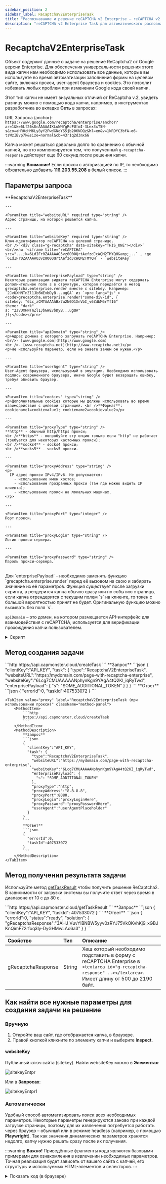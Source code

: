 ---
sidebar_position: 2
sidebar_label: ReCaptchaV2EnterpriseTask
title: "Распознавание и решение reCAPTCHA v2 Enterprise — reCAPTCHA v2 Enterprise Task | API"
description: "reCAPTCHA v2 Enterprise Task для автоматического распознавания и решения (обхода) reCAPTCHA v2 Enterprise через API Capmonster Cloud. Подробное описание метода в документации Capmonster Cloud Docs"
---



# RecaptchaV2EnterpriseTask

<PriceBlockWrap>
  <PriceBlock  captchaId="rc2e"/>
  <PriceBlock  captchaId="rc2e-spotify-yahoo"/>
</PriceBlockWrap>

Объект содержит данные о задаче на решение ReCaptcha2 от Google версии Enterprise. Для обеспечения универсальности решения этого вида капчи нам необходимо использовать все данные, которые вы используете во время автоматизации заполнения формы на целевом сайте, включая прокси, user-agent браузера и cookies. Это позволит избежать любых проблем при изменении Google кода своей капчи.

Этот тип капчи не имеет визуальных отличий от ReCaptcha v.2, увидеть разницу можно с помощью кода капчи, например, в инструментах разработчика во вкладке **Сеть** в запросах: 

URL Запроса (anchor): `https://www.google.com/recaptcha/enterprise/anchor?ar=1&k=6Lf26sUnAAAAAIKLuWNYgRsFUfmI-3Lex3xT5N-s&co=aHR0cHM6Ly8yY2FwdGNoYS5jb206NDQz&hl=en&v=1kRDYC3bfA-o6-tsWzIBvp7k&size=normal&cb=43r1q2d3mx66`

Капча может решаться довольно долго по сравнению с обычной капчей, но это компенсируется тем, что полученный `g-recaptcha-response` действует еще 60 секунд после решения капчи.

<BlogLink url="https://capmonster.cloud/ru/blog/re-1/recaptcha-enterprise-how-to-solve-complete-guide"/>

:::warning **Внимание!**
Если прокси с авторизацией по IP, то необходимо обязательно добавить **116.203.55.208** в белый список.
:::

## Параметры запроса
  
  <TabItem value="proxy" label="RecaptchaV2EnterpriseTask (при использовании прокси)" className="bordered-panel">
    <ParamItem title="type" required type="string" />
    **RecaptchaV2EnterpriseTask**

    ---

    <ParamItem title="websiteURL" required type="string" />
    Адрес страницы, на которой решается капча.

    ---

    <ParamItem title="websiteKey" required type="string" />
    Ключ-идентификатор reCAPTCHA на целевой странице.
	<br />`<div class="g-recaptcha" data-sitekey="THIS_ONE"></div>`
	<br/>или `<iframe title="reCAPTCHA" src="...;k=6LdIFr0ZAAAAAO3vz0O0OQrtAefzdJcWQM2TMYQH&amp;...` , где `6LdIFr0ZAAAAAO3vz0O0OQrtAefzdJcWQM2TMYQH` - `websiteKey`

    ---

    <ParamItem title="enterprisePayload" type="string" />
    Некоторые реализации виджета reCAPTCHA Enterprise могут содержать дополнительное поле s в структуре, которая передаётся в метод grecaptcha.enterprise.render вместе с sitekey. Например: `2JvUXHNTnZl1Jb6WEvbDyB...ugQA` из `<pre lang="js" ><code>grecaptcha.enterprise.render("some-div-id", {
	sitekey: "6Lc_aCMTAAAAABx7u2N0D1XnVbI_v6ZdbM6rYf16" 
	theme: "dark" 
	s: "2JvUXHNTnZl1Jb6WEvbDyB...ugQA" 
	});</code></pre>`

    ---

    <ParamItem title="apiDomain" type="string" />
    <p>Адрес домена с которого загружать reCAPTCHA Enterprise. Например: 
	<br/>- [www.google.com](http://www.google.com) 
	<br />- [www.recaptcha.net](http://www.recaptcha.net)</p>
	<p>Не используйте параметр, если не знаете зачем он нужен.</p>

    ---

    <ParamItem title="userAgent" type="string" />
    User-Agent браузера, используемый в эмуляции. Необходимо использовать подпись современного браузера, иначе Google будет возвращать ошибку, требуя обновить браузер.

    ---

    <ParamItem title="cookies" type="string" />
    <p>Дополнительные cookies которые мы должны использовать во время взаимодействия с целевой страницей. <br />**Формат**: cookiename1=cookievalue1; cookiename2=cookievalue2</p>

    ---

    <ParamItem title="proxyType" type="string" />
    **http** - обычный http/https прокси;
	<br />**https** - попробуйте эту опцию только если "http" не работает (требуется для некоторых кастомных прокси);
	<br />**socks4** - socks4 прокси;
	<br />**socks5** - socks5 прокси.

    ---

    <ParamItem title="proxyAddress" type="string" />
    <p>
      IP адрес прокси IPv4/IPv6. Не допускается:
		- использование имен хостов;
		- использование прозрачных прокси (там где можно видеть IP клиента);
		- использование прокси на локальных машинах.
    </p>

    ---

    <ParamItem title="proxyPort" type="integer" />
    Порт прокси.

    ---

    <ParamItem title="proxyLogin" type="string" />
    Логин прокси-сервера.

    ---

    <ParamItem title="proxyPassword" type="string" />
    Пароль прокси-сервера.

  </TabItem>  

<br />
Для `enterprisePayload` - необходимо заменять функцию `grecaptcha.enterprise.render` перед её вызовом на свою и забирать значение из её параметров. Функция существует после загрузки скрипта, а рендерится капча обычно сразу или по событию страницы, если капча отрендерится с текущим полем `s` на клиенте, то токен с большой вероятностью принят не будет. Оригинальную функцию можно вызывать без поля `s`.

`apiDomain` – это домен, на котором размещается API-интерфейс для взаимодействия с reCAPTCHA, используется для верификации прохождения капчи пользователем.

<details>
    <summary>Скрипт</summary>

```js
var __test_grc = undefined;

var __test_enterprise = undefined;

var __test_render = undefined;

var __test_render_widget = undefined;

var __test_render_args = undefined; // здесь будет лежать объект, с которым вызывается render.

var __test_handler = {
  get: function(target, name, receiver) {
    if (name == 'enterprise') {
      return __test_enterprise ? __test_enterprise : (__test_enterprise = new Proxy(target[name], __test_handler));
    } else if (name == 'render') {
      __test_render = target[name];
      return (function(a, b) {
        __test_render_args = b;
        __test_render_widget = a;
        return __test_render(a, {sitekey: b.sitekey}); });
    } else {
      return target[name];
    }
  }
};

Object.defineProperty(window, 'grecaptcha', {
  enumerable: true,
  configurable: false,
  get: function() {
    return __test_grc;
  },
  set: function(value) {
    __test_grc = new Proxy(value, __test_handler);
  }
});
```
</details>

## Метод создания задачи

<Tabs className="full-width-tabs filled-tabs request-tabs" groupId="captcha-type">
	<TabItem value="proxyless" label="RecaptchaV2EnterpriseTask (без прокси)" default className="method-panel">
		<MethodItem>
			```http
			https://api.capmonster.cloud/createTask
			```
		</MethodItem>
		<MethodDescription>
			**Запрос**
			```json
			{
			  "clientKey":"API_KEY",
			  "task": {
				"type":"RecaptchaV2EnterpriseTask",
				"websiteURL":"https://mydomain.com/page-with-recaptcha-enterprise",
				"websiteKey":"6Lcg7CMUAAAAANphynKgn9YAgA4tQ2KI_iqRyTwd",
				"enterprisePayload": {
				  "s": "SOME_ADDITIONAL_TOKEN"
				}
			  }
			}
			```
			**Ответ**
			```json
			{
			  "errorId":0,
			  "taskId":407533072
			}
			```
		</MethodDescription>
	</TabItem>

	<TabItem value="proxy" label="RecaptchaV2EnterpriseTask (при использовании прокси)" className="method-panel">
		<MethodItem>
			```http
			https://api.capmonster.cloud/createTask
			```
		</MethodItem>
		<MethodDescription>
			**Запрос**
			```json
			{
			  "clientKey":"API_KEY",
			  "task": {
				"type":"RecaptchaV2EnterpriseTask",
				"websiteURL":"https://mydomain.com/page-with-recaptcha-enterprise",
				"websiteKey":"6Lcg7CMUAAAAANphynKgn9YAgA4tQ2KI_iqRyTwd",
				"enterprisePayload": {
				  "s": "SOME_ADDITIONAL_TOKEN"
				},
				"proxyType":"http",
				"proxyAddress":"8.8.8.8",
				"proxyPort":8080,
				"proxyLogin":"proxyLoginHere",
				"proxyPassword":"proxyPasswordHere",
				"userAgent":"userAgentPlaceholder"
			  }
			}
			```
			**Ответ**
			```json
			{
			  "errorId":0,
			  "taskId":407533072
			}
			```
		</MethodDescription>
	</TabItem> 
</Tabs>


## Метод получения результата задачи
Используйте метод [getTaskResult](../api/methods/get-task-result.md) чтобы получить решение ReCaptcha2. В зависимости от загрузки системы вы получите ответ через время в диапазоне от 10 с до 80 с.

<TabItem value="proxyless" label="RecaptchaV2EnterpriseTask (без прокси)" default className="method-panel-full">
	<MethodItem>
		```http
		https://api.capmonster.cloud/getTaskResult
		```
	</MethodItem>
	<MethodDescription>
		**Запрос**
		```json
		{
		  "clientKey":"API_KEY",
		  "taskId": 407533072
		}
		```
		**Ответ**
		```json
		{
		  "errorId":0,
		  "status":"ready",
		  "solution": {
			"gRecaptchaResponse":"3AHJ_VuvYIBNBW5yyv0zRYJ75VkOKvhKj9_xGBJKnQimF72rfoq3Iy-DyGHMwLAo6a3"
		  }
		}
		```
	</MethodDescription>
</TabItem>

<br />

|**Свойство**|**Тип**|**Описание**|
| :- | :- | :- |
|gRecaptchaResponse|String|Хеш который необходимо подставить в форму с reCAPTCHA Enterprise в `<textarea id="g-recaptcha-response" ..></textarea>`. Имеет длину от 500 до 2190 байт.|

## Как найти все нужные параметры для создания задачи на решение

### Вручную

1. Откройте ваш сайт, где отображается капча, в браузере.
2. Правой кнопкой кликните по элементу капчи и выберите **Inspect**.

#### websiteKey

Публичный ключ сайта (sitekey). Найти websiteKey можно в **Элементах**:

![sitekeyEntpr](images\recaptcha-enterprise\sitekey-elements-entpr.png)

Или в **Запросах**:

![sitekeyEntpr1](images\recaptcha-enterprise\sitekey-network-entpr.png)

### Автоматически

Удобный способ автоматизировать поиск всех необходимых параметров.
Некоторые параметры генерируются заново при каждой загрузке страницы, поэтому для их извлечения потребуется работать через браузер – обычный или в режиме headless (например, с помощью **Playwright**).
Так как значения динамических параметров хранятся недолго, капчу нужно решать сразу после их получения.

:::warning **Важно!**
Приведённые фрагменты кода являются базовыми примерами для ознакомления в извлечении необходимых параметров. Точная реализация будет зависеть от вашего сайта с капчей, его структуры и используемых HTML-элементов и селекторов.
:::

<Tabs className="full-width-tabs filled-tabs request-tabs">
  <TabItem value="js" label="JavaScript" default className="method-panel">
    <details>
      <summary>Показать код (в браузере)</summary>

      ```js
      (() => {
        const payload = {};
        let sitekey = null;

        document.querySelectorAll('.g-recaptcha').forEach(div => {
          if (div.dataset.sitekey) sitekey = div.dataset.sitekey;

          for (const [key, value] of Object.entries(div.dataset)) {
            if (key !== 'sitekey') {
              payload[key] = value;
            }
          }
        });

        const scriptTags = Array.from(document.querySelectorAll("script:not([src])"));
        const regex = /grecaptcha\.enterprise\.render\([^,]+,\s*\{(.*?)\}/s;

        scriptTags.forEach(tag => {
          const match = regex.exec(tag.textContent);
          if (match) {
            const obj = match[1];
            const paramRegex = /(\w+)\s*:\s*['"]([^'"]+)['"]/g;
            let p;
            while ((p = paramRegex.exec(obj)) !== null) {
              const key = p[1];
              const val = p[2];
              if (key === "sitekey") sitekey = val;
              else payload[key] = val;
            }
          }
        });

        console.log("sitekey:", sitekey);
        console.log("enterprisePayload:", payload);
      })();
      ```
    </details>

    <details>
      <summary>Показать код (Node.js)</summary>

      ```js
      import { chromium } from 'playwright';

      (async () => {
        const browser = await chromium.launch({ headless: false });
        const context = await browser.newContext();
        const page = await context.newPage();

        let sitekey = null;
        const enterprisePayload = {};

        const targetUrl = 'https://example.com';
        await page.goto(targetUrl, { timeout: 60000 });
        await page.waitForTimeout(3000);

        const recaptchaDivs = await page.$$('.g-recaptcha');
        for (const div of recaptchaDivs) {
          const attrs = ['data-sitekey', 'data-s', 'data-cdata', 'data-type', 'data-context'];
          for (const attr of attrs) {
            const val = await div.getAttribute(attr);
            if (val) {
              const key = attr.replace('data-', '');
              if (key === 'sitekey') {
                sitekey = val;
              } else {
                enterprisePayload[key] = val;
              }
            }
          }
        }

        const inlineScripts = await page.$$eval("script:not([src])", (scripts) =>
          scripts.map((s) => s.textContent)
        );

        const pattern = /grecaptcha\.enterprise\.render\([^,]+,\s*\{(.*?)\}/s;

        for (const script of inlineScripts) {
          const match = script.match(pattern);
          if (match) {
            const obj = match[1];
            const keyValuePattern = /(\w+)\s*:\s*['"]([^'"]+)['"]/g;
            let keyValueMatch;
            while ((keyValueMatch = keyValuePattern.exec(obj)) !== null) {
              const key = keyValueMatch[1];
              const val = keyValueMatch[2];
              if (key === 'sitekey') {
                sitekey = val;
              } else {
                enterprisePayload[key] = val;
              }
            }
            break;
          }
        }

        console.log(`sitekey: ${sitekey}`);
        console.log("enterprisePayload:");
        for (const [key, value] of Object.entries(enterprisePayload)) {
          console.log(`  ${key}: ${value}`);
        }

        await browser.close();
      })();
      ```
    </details>
  </TabItem>

  <TabItem value="python" label="Python" className="method-panel">
    <details>
      <summary>Показать код</summary>

      ```python
      import asyncio
      import re
      from playwright.async_api import async_playwright

      async def extract_recaptcha_v2_enterprise(url):
          async with async_playwright() as p:
              browser = await p.chromium.launch(headless=False)
              context = await browser.new_context()
              page = await context.new_page()

              sitekey = None
              enterprise_payload = {}

              await page.goto(url, timeout=60000)
              await page.wait_for_timeout(3000)

              recaptcha_divs = await page.query_selector_all(".g-recaptcha")
              for div in recaptcha_divs:
                  attrs = ["data-sitekey", "data-s", "data-cdata", "data-type", "data-context"]
                  for attr in attrs:
                      val = await div.get_attribute(attr)
                      if val:
                          key = attr.replace("data-", "")
                          if key == "sitekey":
                              sitekey = val
                          else:
                              enterprise_payload[key] = val

              inline_scripts = await page.locator("script:not([src])").all_text_contents()
              pattern = re.compile(r"grecaptcha\.enterprise\.render\([^,]+,\s*\{(.*?)\}", re.DOTALL)

              for script in inline_scripts:
                  match = pattern.search(script)
                  if match:
                      obj = match.group(1)
                      for pair in re.finditer(r"(\w+)\s*:\s*['\"]([^'\"]+)['\"]", obj):
                          key = pair.group(1)
                          val = pair.group(2)
                          if key == "sitekey":
                              sitekey = val
                          else:
                              enterprise_payload[key] = val
                      break

              await browser.close()

              print(f"sitekey: {sitekey}")
              print("enterprisePayload:")
              for k, v in enterprise_payload.items():
                  print(f"  {k}: {v}")

      asyncio.run(extract_recaptcha_v2_enterprise("https://example.com"))
      ```
    </details>
  </TabItem>

  <TabItem value="csharp" label="C#" className="method-panel">
    <details>
      <summary>Показать код</summary>

      ```csharp
      using System;
      using System.Text.RegularExpressions;
      using System.Threading.Tasks;
      using Microsoft.Playwright;
      using System.Collections.Generic;

      class Program
      {
          public static async Task Main(string[] args)
          {
              await ExtractRecaptchaV2Enterprise("https://example.com");
          }

          public static async Task ExtractRecaptchaV2Enterprise(string url)
          {
              using var playwright = await Playwright.CreateAsync();
              var browser = await playwright.Chromium.LaunchAsync(new BrowserTypeLaunchOptions { Headless = false });
              var context = await browser.NewContextAsync();
              var page = await context.NewPageAsync();

              string sitekey = null;
              var enterprisePayload = new Dictionary<string, string>();

              await page.GotoAsync(url, new PageGotoOptions { Timeout = 60000 });
              await page.WaitForTimeoutAsync(3000);

              var recaptchaDivs = await page.QuerySelectorAllAsync(".g-recaptcha");

              foreach (var div in recaptchaDivs)
              {
                  var sitekeyAttr = await div.GetAttributeAsync("data-sitekey");
                  if (!string.IsNullOrEmpty(sitekeyAttr))
                      sitekey = sitekeyAttr;

                  var attributes = new[] { "data-s", "data-cdata", "data-type", "data-context" };
                  foreach (var attr in attributes)
                  {
                      var value = await div.GetAttributeAsync(attr);
                      if (!string.IsNullOrEmpty(value))
                      {
                          enterprisePayload[attr.Replace("data-", "")] = value;
                      }
                  }
              }

              var scripts = await page.Locator("script:not([src])").AllTextContentsAsync();
              var pattern = new Regex(@"grecaptcha\.enterprise\.render\([^,]+,\s*\{(.*?)\}", 
              RegexOptions.Singleline);

              foreach (var script in scripts)
              {
                  var match = pattern.Match(script);
                  if (match.Success)
                  {
                      var obj = match.Groups[1].Value;

                      var keyMatches = Regex.Matches(obj, @"(\w+)\s*:\s*['""]([^'""]+)['""]");
                      foreach (Match m in keyMatches)
                      {
                          var key = m.Groups[1].Value.Trim();
                          var val = m.Groups[2].Value.Trim();

                          if (key == "sitekey")
                              sitekey = val;
                          else
                              enterprisePayload[key] = val;
                      }
                      break;
                  }
              }

              Console.WriteLine($"Sitekey: {sitekey}");
              Console.WriteLine("Enterprise Payload:");
              foreach (var kv in enterprisePayload)
              {
                  Console.WriteLine($"  {kv.Key}: {kv.Value}");
              }

              await browser.CloseAsync();
          }
      }
      ```
    </details>
  </TabItem>
</Tabs>

## Используйте библиотеку SDK

<Tabs className="full-width-tabs filled-tabs request-tabs" groupId="captcha-type">

  <TabItem value="js" label="JavaScript" default className="method-panel">
    ```js
    // https://github.com/ZennoLab/capmonstercloud-client-js

    import { CapMonsterCloudClientFactory, ClientOptions, RecaptchaV2EnterpriseRequest } from '@zennolab_com/capmonstercloud-client';

    document.addEventListener('DOMContentLoaded', async () => {
      const cmcClient = CapMonsterCloudClientFactory.Create(new ClientOptions({ clientKey: '<your capmonster.cloud API key>' }));
      console.log(await cmcClient.getBalance());

      // Вариант 1: Без прокси

      const recaptchaV2EnterpriseRequest = new RecaptchaV2EnterpriseRequest({
        websiteURL: 'https://mydomain.com/page-with-recaptcha-enterprise', // URL страницы с капчей
        websiteKey: '6Lcg7CMUAAAAANphynKgn9YAgA4tQ2KI_iqRyTwd', // Замените на корректное значение
        enterprisePayload: {
          s: 'SOME_ADDITIONAL_TOKEN',
        },
      });

      //Вариант 2: С прокси (если требуется). Раскомментируйте блок ниже и заполните данные прокси

      // const recaptchaV2EnterpriseRequest = new RecaptchaV2EnterpriseRequest({
      //   websiteURL: 'https://mydomain.com/page-with-recaptcha-enterprise',
      //   websiteKey: '6Lcg7CMUAAAAANphynKgn9YAgA4tQ2KI_iqRyTwd',
      //   enterprisePayload: {
      //     s: 'SOME_ADDITIONAL_TOKEN',
      //   },
      //   proxyType: 'http',
      //   proxyAddress: '8.8.8.8',
      //   proxyPort: 8080,
      //   proxyLogin: 'proxyLoginHere',
      //   proxyPassword: 'proxyPasswordHere',
      //   userAgent: 'userAgentPlaceholder',
      // });

      console.log(await cmcClient.Solve(recaptchaV2EnterpriseRequest));
    });
    ```
    <BlogLink url="https://capmonster.cloud/ru/blog/re-1/javascript-recaptcha-v2"/>
  </TabItem>

  <TabItem value="python" label="Python" className="method-panel">
    ```python
    # https://github.com/ZennoLab/capmonstercloud-client-python

    import asyncio
    from capmonstercloudclient import CapMonsterClient, ClientOptions
    from capmonstercloudclient.requests import RecaptchaV2EnterpriseRequest

    client_options = ClientOptions(api_key="your_api_key")  # Ваш API-ключ CapMonster Cloud
    cap_monster_client = CapMonsterClient(options=client_options)

    # Вариант 1: Без прокси
    recaptcha2request = RecaptchaV2EnterpriseRequest(
        websiteUrl="https://example.com",  # URL страницы с капчей
        websiteKey="6Lf26sUnAAAAAIKLuWNYgRsFUfmI-3Lex3xT5N-s",  # Замените на корректное значение
        enterprisePayload={
            "s": "SOME_ADDITIONAL_TOKEN"
        }
    )

    # Вариант 2: С прокси (если требуется)
    # Раскомментируйте блок ниже и заполните данные прокси

    # recaptcha2request = RecaptchaV2EnterpriseRequest(
    #     websiteUrl="https://example.com",
    #     websiteKey="6Lf26sUnAAAAAIKLuWNYgRsFUfmI-3Lex3xT5N-s",
    #     enterprisePayload={
    #         "s": "SOME_ADDITIONAL_TOKEN"
    #     },
    #     proxy_type="http",
    #     proxy_address="8.8.8.8",   
    #     proxy_port=8080,           
    #     proxy_login="proxyLoginHere",
    #     proxy_password="proxyPasswordHere"
    # )

    async def solve_captcha():
        return await cap_monster_client.solve_captcha(recaptcha2request)

    responses = asyncio.run(solve_captcha())
    print(responses)
    ```
    <BlogLink url="https://capmonster.cloud/ru/blog/re-1/python-recaptcha-v2"/>
  </TabItem>

  <TabItem value="csharp" label="C#" className="method-panel">
    ```csharp
    // https://github.com/ZennoLab/capmonstercloud-client-dotnet

    using System;
    using System.Threading.Tasks;
    using Zennolab.CapMonsterCloud;
    using Zennolab.CapMonsterCloud.Requests;

    class Program
    {
        static async Task Main(string[] args)
        {
            var clientOptions = new ClientOptions
            {
                ClientKey = "your_api_key" // Ваш API-ключ CapMonster Cloud
            };

            var cmCloudClient = CapMonsterCloudClientFactory.Create(clientOptions);

            // Вариант 1: Без прокси
            var recaptchaV2EnterpriseRequest = new RecaptchaV2EnterpriseRequest
            {
                WebsiteUrl = "https://example.com", // URL страницы с капчей
                WebsiteKey = "6Lf26sUnAAAAAIKLuWNYgRsFUfmI-3Lex3xT5N-s", // Замените на корректное значение
                EnterprisePayload = "{\"s\":\"SOME_ADDITIONAL_TOKEN\"}"
            };

            // Вариант 2: С прокси (если требуется)
            // Раскомментируйте блок ниже и заполните данные прокси
            /*
            var recaptchaV2EnterpriseRequest = new RecaptchaV2EnterpriseRequest
            {
                WebsiteUrl = "https://example.com",
                WebsiteKey = "6Lf26sUnAAAAAIKLuWNYgRsFUfmI-3Lex3xT5N-s",
                EnterprisePayload = "{\"s\":\"SOME_ADDITIONAL_TOKEN\"}",

                Proxy = new ProxyContainer(
                    "8.8.8.8",           
                    8080,                
                    ProxyType.Http,      
                    "proxyLoginHere",    
                    "proxyPasswordHere"  
                )
            };
            */

            var recaptchaV2EnterpriseResult = await cmCloudClient.SolveAsync(recaptchaV2EnterpriseRequest);

            Console.WriteLine("Решение капчи: " + recaptchaV2EnterpriseResult.Solution.Value);
        }
    }
    ```
    <BlogLink url="https://capmonster.cloud/ru/blog/re-1/c-recaptcha-v2"/>
  </TabItem>

</Tabs>
